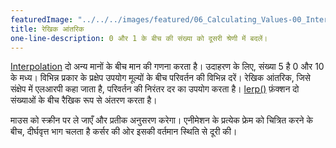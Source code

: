 ---
featuredImage: "../../../images/featured/06_Calculating_Values-00_Interpolate-thumbnail.png"
title: रेखिक आंतरिक
one-line-description: 0 और 1 के बीच की संख्या को दूसरी श्रेणी में बदलें।
---

<a href="https://developer.mozilla.org/en-US/docs/Glossary/Interpolation" target="_blank">Interpolation</a>
दो अन्य मानों के बीच मान की गणना करता है। उदाहरण के लिए, संख्या 5 है
0 और 10 के मध्य। विभिन्न प्रकार के प्रक्षेप उपयोग
मूल्यों के बीच परिवर्तन की विभिन्न दरें। रेखिक आंतरिक,
जिसे संक्षेप में एलआरपी कहा जाता है, परिवर्तन की निरंतर दर का उपयोग करता है।
<a href='https://p5js.org/reference/#/p5/lerp' target='_blank'>lerp()</a>
फ़ंक्शन दो संख्याओं के बीच रैखिक रूप से अंतरण करता है।

माउस को स्क्रीन पर ले जाएँ और प्रतीक अनुसरण करेगा।
एनीमेशन के प्रत्येक फ्रेम को चित्रित करने के बीच, दीर्घवृत्त भाग चलता है
कर्सर की ओर इसकी वर्तमान स्थिति से दूरी की।